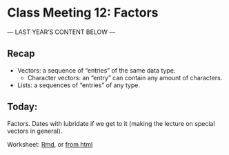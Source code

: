 # Class Meeting 12: Factors

--- LAST YEAR'S CONTENT BELOW ---

## Recap

- Vectors: a sequence of "entries" of the same data type.
  - Character vectors: an "entry" can contain any amount of characters.
- Lists: a sequences of "entries" of any type.

## Today:

Factors. Dates with lubridate if we get to it (making the lecture on special vectors in general). 

Worksheet: [Rmd](https://github.com/STAT545-UBC/Classroom/blob/master/notes/cm012-exercise.Rmd), or [from html](http://stat545.com/Classroom/notes/cm012-exercise.nb.html)